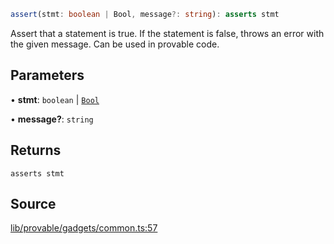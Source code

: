 ```ts
assert(stmt: boolean | Bool, message?: string): asserts stmt
```

Assert that a statement is true. If the statement is false, throws an error with the given message.
Can be used in provable code.

## Parameters

• **stmt**: `boolean` \| [`Bool`](../classes/Bool.mdx)

• **message?**: `string`

## Returns

`asserts stmt`

## Source

[lib/provable/gadgets/common.ts:57](https://github.com/o1-labs/o1js/blob/main/src/lib/provable/gadgets/common.ts#L57)

